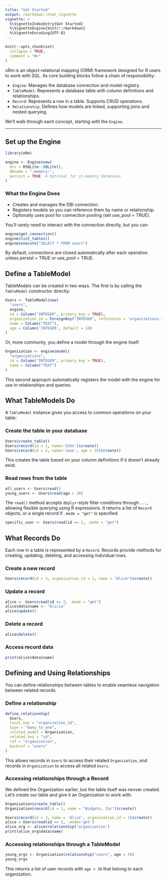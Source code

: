 ```yaml
---
title: "Get Started"
output: rmarkdown::html_vignette
vignette: >
  %\VignetteIndexEntry{Get Started}
  %\VignetteEngine{knitr::rmarkdown}
  %\VignetteEncoding{UTF-8}
---
```


```r
knitr::opts_chunk$set(
  collapse = TRUE,
  comment = "#>"
)
```

oRm is an object-relational mapping (ORM) framework designed for R users to work with SQL. Its core building blocks follow a chain of responsibility:

- `Engine`: Manages the database connection and model registry.
- `TableModel`: Represents a database table with column definitions and relationships.
- `Record`: Represents a row in a table. Supports CRUD operations.
- `Relationship`: Defines how models are linked, supporting joins and nested querying.

We’ll walk through each concept, starting with the `Engine`.

---

## Set up the Engine

```r
library(oRm)
```

```r
engine <- Engine$new(
  drv = RSQLite::SQLite(),
  dbname = ":memory:",
  persist = TRUE  # Optional for in-memory databases
)
```

### What the Engine Does

- Creates and manages the DBI connection.  
- Registers models so you can reference them by name or relationship.  
- Optionally uses pool for connection pooling (set use_pool = TRUE).  

You’ll rarely need to interact with the connection directly, but you can:

```r
engine$get_connection()
engine$list_tables()
engine$execute("SELECT * FROM users")
```

By default, connections are closed automatically after each operation unless persist = TRUE or use_pool = TRUE.

## Define a TableModel

TableModels can be created in two ways. The first is by calling the `TableModel` constructor directly:

```r
Users <- TableModel$new(
  "users", 
  engine, 
  id = Column("INTEGER", primary_key = TRUE),
  organization_id = ForeignKey("INTEGER", references = 'organizations.id'),
  name = Column("TEXT"),
  age = Column('INTEGER', default = 18)
)
```

Or, more commonly, you define a model through the engine itself:

```r
Organization <- engine$model(
  "organizations",
  id = Column("INTEGER", primary_key = TRUE),
  name = Column("TEXT")
)
```

This second approach automatically registers the model with the engine for use in relationships and queries.

## What TableModels Do

A `TableModel` instance gives you access to common operations on your table: 

### Create the table in your database

```r
Users$create_table()
Users$record(id = 1, name='John')$create()
Users$record(id = 2, name='Jane', age = 35)$create()
```

This creates the table based on your column definitions if it doesn’t already exist.

### Read rows from the table

```r
all_users <- Users$read()
young_users <- Users$read(age < 30)
```

The `read()` method accepts `dbplyr`-style filter conditions through `...`, allowing flexible querying using R expressions. It returns a list of `Record` objects, or a single record if `.mode = "get"` is specified.

```r
specific_user <- Users$read(id == 1, .mode = "get")
```

## What Records Do

Each row in a table is represented by a `Record`. Records provide methods for creating, updating, deleting, and accessing individual rows.

### Create a new record

```r
Users$record(id = 3, organization_id = 1, name = "Alice")$create()
```

### Update a record

```r
alice <- Users$read(id == 3, .mode = "get")
alice$data$name <- "Alicia"
alice$update()
```

### Delete a record

```r
alice$delete()
```

### Access record data

```r
print(alice$data$name)
```

## Defining and Using Relationships

You can define relationships between tables to enable seamless navigation between related records.

### Define a relationship

```r
define_relationship(
  Users,
  local_key = "organization_id",
  type = "many_to_one",
  related_model = Organization,
  related_key = "id",
  ref = "organization",
  backref = "users"
)
```

This allows records in `Users` to access their related `Organization`, and records in `Organization` to access all related `Users`.

### Accessing relationships through a Record

We defined the Organization earlier, but the table itself was nevver created. Let's create our table and give it an Organization to work with. 

```r
Organization$create_table()
Organization$record(id = 1, name = "Widgets, Inc")$create()
```

```r

Users$record(id = 3, name = 'Alice', organization_id = 1)$create()
alice = Users$read(id == 3, .mode='get')
alice_org <- alice$relationship('organization')
print(alice_org$data$name)
```

### Accessing relationships through a TableModel

```r
young_orgs <- Organization$relationship("users", age < 30)
young_orgs
```

This returns a list of user records with `age < 30` that belong to each organization.